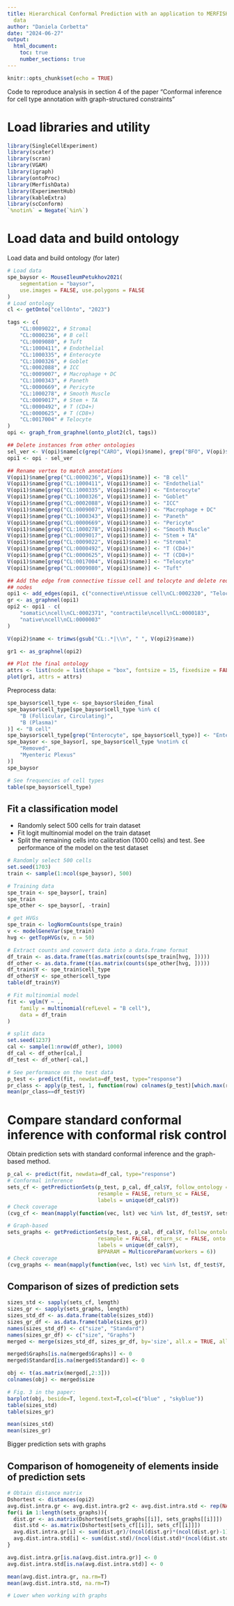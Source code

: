 ```yaml
---
title: Hierarchical Conformal Prediction with an application to MERFISH mouse ileum
  data
author: "Daniela Corbetta"
date: "2024-06-27"
output: 
  html_document:
    toc: true
    number_sections: true
---
```


```r
knitr::opts_chunk$set(echo = TRUE)
```

Code to reproduce analysis in section 4 of the paper "Conformal inference for cell type annotation with graph-structured constraints"

# Load libraries and utility

```r
library(SingleCellExperiment)
library(scater)
library(scran)
library(VGAM)
library(igraph)
library(ontoProc)
library(MerfishData)
library(ExperimentHub)
library(kableExtra)
library(scConform)
`%notin%` = Negate(`%in%`)
```


# Load data and build ontology

Load data and build ontology (for later)

```r
# Load data
spe_baysor <- MouseIleumPetukhov2021(
    segmentation = "baysor",
    use.images = FALSE, use.polygons = FALSE
)
# Load ontology
cl <- getOnto("cellOnto", "2023")

tags <- c(
    "CL:0009022", # Stromal
    "CL:0000236", # B cell
    "CL:0009080", # Tuft
    "CL:1000411", # Endothelial
    "CL:1000335", # Enterocyte
    "CL:1000326", # Goblet
    "CL:0002088", # ICC
    "CL:0009007", # Macrophage + DC
    "CL:1000343", # Paneth
    "CL:0000669", # Pericyte
    "CL:1000278", # Smooth Muscle
    "CL:0009017", # Stem + TA
    "CL:0000492", # T (CD4+)
    "CL:0000625", # T (CD8+)
    "CL:0017004" # Telocyte
)
opi <- graph_from_graphnel(onto_plot2(cl, tags))

## Delete instances from other ontologies
sel_ver <- V(opi)$name[c(grep("CARO", V(opi)$name), grep("BFO", V(opi)$name))]
opi1 <- opi - sel_ver

## Rename vertex to match annotations
V(opi1)$name[grep("CL:0000236", V(opi1)$name)] <- "B cell"
V(opi1)$name[grep("CL:1000411", V(opi1)$name)] <- "Endothelial"
V(opi1)$name[grep("CL:1000335", V(opi1)$name)] <- "Enterocyte"
V(opi1)$name[grep("CL:1000326", V(opi1)$name)] <- "Goblet"
V(opi1)$name[grep("CL:0002088", V(opi1)$name)] <- "ICC"
V(opi1)$name[grep("CL:0009007", V(opi1)$name)] <- "Macrophage + DC"
V(opi1)$name[grep("CL:1000343", V(opi1)$name)] <- "Paneth"
V(opi1)$name[grep("CL:0000669", V(opi1)$name)] <- "Pericyte"
V(opi1)$name[grep("CL:1000278", V(opi1)$name)] <- "Smooth Muscle"
V(opi1)$name[grep("CL:0009017", V(opi1)$name)] <- "Stem + TA"
V(opi1)$name[grep("CL:0009022", V(opi1)$name)] <- "Stromal"
V(opi1)$name[grep("CL:0000492", V(opi1)$name)] <- "T (CD4+)"
V(opi1)$name[grep("CL:0000625", V(opi1)$name)] <- "T (CD8+)"
V(opi1)$name[grep("CL:0017004", V(opi1)$name)] <- "Telocyte"
V(opi1)$name[grep("CL:0009080", V(opi1)$name)] <- "Tuft"

## Add the edge from connective tissue cell and telocyte and delete redundant
## nodes
opi1 <- add_edges(opi1, c("connective\ntissue cell\nCL:0002320", "Telocyte"))
gr <- as_graphnel(opi1)
opi2 <- opi1 - c(
    "somatic\ncell\nCL:0002371", "contractile\ncell\nCL:0000183",
    "native\ncell\nCL:0000003"
)

V(opi2)$name <- trimws(gsub("CL:.*|\\n", " ", V(opi2)$name))

gr1 <- as_graphnel(opi2)

## Plot the final ontology
attrs <- list(node = list(shape = "box", fontsize = 15, fixedsize = FALSE))
plot(gr1, attrs = attrs)
```

Preprocess data:
```r
spe_baysor$cell_type <- spe_baysor$leiden_final
spe_baysor$cell_type[spe_baysor$cell_type %in% c(
    "B (Follicular, Circulating)",
    "B (Plasma)"
)] <- "B cell"
spe_baysor$cell_type[grep("Enterocyte", spe_baysor$cell_type)] <- "Enterocyte"
spe_baysor <- spe_baysor[, spe_baysor$cell_type %notin% c(
    "Removed",
    "Myenteric Plexus"
)]
spe_baysor

# See frequencies of cell types
table(spe_baysor$cell_type)
```


## Fit a classification model
- Randomly select 500 cells for train dataset
- Fit logit multinomial model on the train dataset
- Split the remaining cells into calibration (1000 cells) and test. See performance of the model on the test dataset

```r
# Randomly select 500 cells
set.seed(1703)
train <- sample(1:ncol(spe_baysor), 500)

# Training data
spe_train <- spe_baysor[, train]
spe_train
spe_other <- spe_baysor[, -train]

# get HVGs
spe_train <- logNormCounts(spe_train)
v <- modelGeneVar(spe_train)
hvg <- getTopHVGs(v, n = 50)

# Extract counts and convert data into a data.frame format
df_train <- as.data.frame(t(as.matrix(counts(spe_train[hvg, ]))))
df_other <- as.data.frame(t(as.matrix(counts(spe_other[hvg, ]))))
df_train$Y <- spe_train$cell_type
df_other$Y <- spe_other$cell_type
table(df_train$Y)

# Fit multinomial model
fit <- vglm(Y ~ .,
    family = multinomial(refLevel = "B cell"),
    data = df_train
)

# split data
set.seed(1237)
cal <- sample(1:nrow(df_other), 1000)
df_cal <- df_other[cal,]
df_test <- df_other[-cal,]

# See performance on the test data
p_test <- predict(fit, newdata=df_test, type="response")
pr_class <- apply(p_test, 1, function(row) colnames(p_test)[which.max(row)])
mean(pr_class==df_test$Y)
```

# Compare standard conformal inference with conformal risk control

Obtain prediction sets with standard conformal inference and the graph-based method.

```r
p_cal <- predict(fit, newdata=df_cal, type="response")
# Conformal inference
sets_cf <- getPredictionSets(p_test, p_cal, df_cal$Y, follow_ontology = FALSE,
                             resample = FALSE, return_sc = FALSE, 
                             labels = unique(df_cal$Y))
# Check coverage
(cvg_cf <- mean(mapply(function(vec, lst) vec %in% lst, df_test$Y, sets_cf)))

# Graph-based
sets_graphs <- getPredictionSets(p_test, p_cal, df_cal$Y, follow_ontology = TRUE,
                             resample = FALSE, return_sc = FALSE, onto = opi2,
                             labels = unique(df_cal$Y),
                             BPPARAM = MulticoreParam(workers = 6))
# Check coverage
(cvg_graphs <- mean(mapply(function(vec, lst) vec %in% lst, df_test$Y, sets_graphs)))
```


## Comparison of sizes of prediction sets

```r
sizes_std <- sapply(sets_cf, length)
sizes_gr <- sapply(sets_graphs, length)
sizes_std_df <- as.data.frame(table(sizes_std))
sizes_gr_df <- as.data.frame(table(sizes_gr))
names(sizes_std_df) <- c("size", "Standard")
names(sizes_gr_df) <- c("size", "Graphs")
merged <- merge(sizes_std_df, sizes_gr_df, by='size', all.x = TRUE, all.y=TRUE)

merged$Graphs[is.na(merged$Graphs)] <- 0
merged$Standard[is.na(merged$Standard)] <- 0

obj <- t(as.matrix(merged[,2:3]))
colnames(obj) <- merged$size

# Fig. 3 in the paper:
barplot(obj, beside=T, legend.text=T,col=c("blue" , "skyblue"))
table(sizes_std)
table(sizes_gr)

mean(sizes_std)
mean(sizes_gr)
```
Bigger prediction sets with graphs

## Comparison of homogeneity of elements inside of prediction sets

```r
# Obtain distance matrix
Dshortest <- distances(opi2)
avg.dist.intra.gr <- avg.dist.intra.gr2 <- avg.dist.intra.std <- rep(NA, length(sets_cf))
for(i in 1:length(sets_graphs)){
  dist.gr <- as.matrix(Dshortest[sets_graphs[[i]], sets_graphs[[i]]])
  dist.std <- as.matrix(Dshortest[sets_cf[[i]], sets_cf[[i]]])
  avg.dist.intra.gr[i] <- sum(dist.gr)/(ncol(dist.gr)*(ncol(dist.gr)-1))
  avg.dist.intra.std[i] <- sum(dist.std)/(ncol(dist.std)*(ncol(dist.std)-1))
}

avg.dist.intra.gr[is.na(avg.dist.intra.gr)] <- 0
avg.dist.intra.std[is.na(avg.dist.intra.std)] <- 0

mean(avg.dist.intra.gr, na.rm=T)
mean(avg.dist.intra.std, na.rm=T)

# Lower when working with graphs
```













